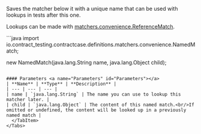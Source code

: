 
Saves the matcher below it with a unique name that can be used with lookups in tests after this one.

Lookups can be made with [matchers.convenience.ReferenceMatch](../convenience/ReferenceMatch).

<Tabs groupId="language">
  <TabItem value="java" label="Java">
```java
import io.contract_testing.contractcase.definitions.matchers.convenience.NamedMatch;

new NamedMatch(java.lang.String name, java.lang.Object child);
```

#### Parameters <a name="Parameters" id="Parameters"></a>
| **Name** | **Type** | **Description** |
| --- | --- | --- |
| name | `java.lang.String` | The name you can use to lookup this matcher later. |
| child | `java.lang.Object` | The content of this named match.<br/>If omitted or undefined, the content will be looked up in a previously named match |
  </TabItem>
</Tabs>
